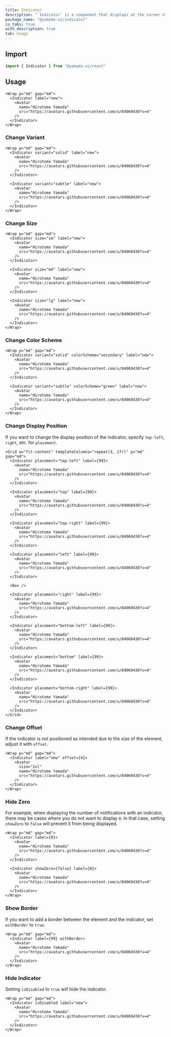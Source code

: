 ```yaml
---
title: Indicator
description: "`Indicator` is a component that displays at the corner of elements such as avatars."
package_name: "@yamada-ui/indicator"
is_tabs: true
with_description: true
tab: Usage
---
```


## Import

```ts
import { Indicator } from "@yamada-ui/react"
```

## Usage

```tsx
<Wrap p="md" gap="md">
  <Indicator label="new">
    <Avatar
      name="Hirotomo Yamada"
      src="https://avatars.githubusercontent.com/u/84060430?v=4"
    />
  </Indicator>
</Wrap>
```

### Change Variant

```tsx
<Wrap p="md" gap="md">
  <Indicator variant="solid" label="new">
    <Avatar
      name="Hirotomo Yamada"
      src="https://avatars.githubusercontent.com/u/84060430?v=4"
    />
  </Indicator>

  <Indicator variant="subtle" label="new">
    <Avatar
      name="Hirotomo Yamada"
      src="https://avatars.githubusercontent.com/u/84060430?v=4"
    />
  </Indicator>
</Wrap>
```

### Change Size

```tsx
<Wrap p="md" gap="md">
  <Indicator size="sm" label="new">
    <Avatar
      name="Hirotomo Yamada"
      src="https://avatars.githubusercontent.com/u/84060430?v=4"
    />
  </Indicator>

  <Indicator size="md" label="new">
    <Avatar
      name="Hirotomo Yamada"
      src="https://avatars.githubusercontent.com/u/84060430?v=4"
    />
  </Indicator>

  <Indicator size="lg" label="new">
    <Avatar
      name="Hirotomo Yamada"
      src="https://avatars.githubusercontent.com/u/84060430?v=4"
    />
  </Indicator>
</Wrap>
```

### Change Color Scheme

```tsx
<Wrap p="md" gap="md">
  <Indicator variant="solid" colorScheme="secondary" label="new">
    <Avatar
      name="Hirotomo Yamada"
      src="https://avatars.githubusercontent.com/u/84060430?v=4"
    />
  </Indicator>

  <Indicator variant="subtle" colorScheme="green" label="new">
    <Avatar
      name="Hirotomo Yamada"
      src="https://avatars.githubusercontent.com/u/84060430?v=4"
    />
  </Indicator>
</Wrap>
```

### Change Display Position

If you want to change the display position of the indicator, specify `top-left`, `right`, etc. for `placement`.

```tsx
<Grid w="fit-content" templateColumns="repeat(3, 1fr)" p="md" gap="md">
  <Indicator placement="top-left" label={99}>
    <Avatar
      name="Hirotomo Yamada"
      src="https://avatars.githubusercontent.com/u/84060430?v=4"
    />
  </Indicator>

  <Indicator placement="top" label={99}>
    <Avatar
      name="Hirotomo Yamada"
      src="https://avatars.githubusercontent.com/u/84060430?v=4"
    />
  </Indicator>

  <Indicator placement="top-right" label={99}>
    <Avatar
      name="Hirotomo Yamada"
      src="https://avatars.githubusercontent.com/u/84060430?v=4"
    />
  </Indicator>

  <Indicator placement="left" label={99}>
    <Avatar
      name="Hirotomo Yamada"
      src="https://avatars.githubusercontent.com/u/84060430?v=4"
    />
  </Indicator>

  <Box />

  <Indicator placement="right" label={99}>
    <Avatar
      name="Hirotomo Yamada"
      src="https://avatars.githubusercontent.com/u/84060430?v=4"
    />
  </Indicator>

  <Indicator placement="bottom-left" label={99}>
    <Avatar
      name="Hirotomo Yamada"
      src="https://avatars.githubusercontent.com/u/84060430?v=4"
    />
  </Indicator>

  <Indicator placement="bottom" label={99}>
    <Avatar
      name="Hirotomo Yamada"
      src="https://avatars.githubusercontent.com/u/84060430?v=4"
    />
  </Indicator>

  <Indicator placement="bottom-right" label={99}>
    <Avatar
      name="Hirotomo Yamada"
      src="https://avatars.githubusercontent.com/u/84060430?v=4"
    />
  </Indicator>
</Grid>
```

### Change Offset

If the indicator is not positioned as intended due to the size of the element, adjust it with `offset`.

```tsx
<Wrap p="md" gap="md">
  <Indicator label="new" offset={4}>
    <Avatar
      size="2xl"
      name="Hirotomo Yamada"
      src="https://avatars.githubusercontent.com/u/84060430?v=4"
    />
  </Indicator>
</Wrap>
```

### Hide Zero

For example, when displaying the number of notifications with an indicator, there may be cases where you do not want to display `0`. In that case, setting `showZero` to `false` will prevent it from being displayed.

```tsx
<Wrap p="md" gap="md">
  <Indicator label={0}>
    <Avatar
      name="Hirotomo Yamada"
      src="https://avatars.githubusercontent.com/u/84060430?v=4"
    />
  </Indicator>

  <Indicator showZero={false} label={0}>
    <Avatar
      name="Hirotomo Yamada"
      src="https://avatars.githubusercontent.com/u/84060430?v=4"
    />
  </Indicator>
</Wrap>
```

### Show Border

If you want to add a border between the element and the indicator, set `withBorder` to `true`.

```tsx
<Wrap p="md" gap="md">
  <Indicator label={99} withBorder>
    <Avatar
      name="Hirotomo Yamada"
      src="https://avatars.githubusercontent.com/u/84060430?v=4"
    />
  </Indicator>
</Wrap>
```

### Hide Indicator

Setting `isDisabled` to `true` will hide the indicator.

```tsx
<Wrap p="md" gap="md">
  <Indicator isDisabled label="new">
    <Avatar
      name="Hirotomo Yamada"
      src="https://avatars.githubusercontent.com/u/84060430?v=4"
    />
  </Indicator>
</Wrap>
```
